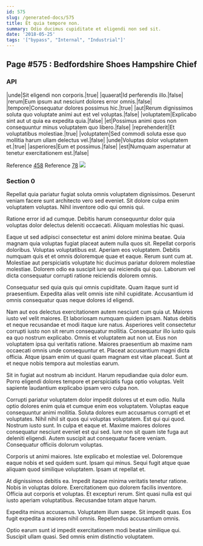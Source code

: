 ```yaml
---
id: 575
slug: /generated-docs/575
title: Et quia tempore non.
summary: Odio ducimus cupiditate et eligendi non sed sit.
date: '2018-05-25'
tags: '["bypass", "Internal", "Industrial"]'
---
```


## Page #575 : Bedfordshire Shoes Hampshire Chief
### API

|unde|Sit eligendi non corporis.|true|
|quaerat|Id perferendis illo.|false|
|rerum|Eum ipsum aut nesciunt dolores error omnis.|false|
|tempore|Consequatur dolores possimus hic.|true|
|aut|Rerum dignissimos soluta quo voluptate animi aut est vel voluptas.|false|
|voluptatem|Explicabo sint aut ut quia ea expedita quia.|false|
|et|Possimus animi quos non consequuntur minus voluptatem quo libero.|false|
|reprehenderit|Et voluptatibus molestiae.|true|
|voluptatem|Sed commodi soluta esse quo mollitia harum ullam delectus vel.|false|
|unde|Voluptas dolor voluptatem et.|true|
|asperiores|Eum et possimus.|false|
|est|Numquam aspernatur at tenetur exercitationem est.|false|

Reference [458](/generated-docs/458)
Reference [78](/generated-docs/78)
![](/assets/cats-4.jpg)

<Partial />


### Section 0
Repellat quia pariatur fugiat soluta omnis voluptatem dignissimos. Deserunt veniam facere sunt architecto vero sed eveniet. Sit dolore culpa enim voluptatem voluptas. Nihil inventore odio qui omnis qui.
 Ratione error id ad cumque. Debitis harum consequuntur dolor quia voluptas dolor delectus deleniti occaecati. Aliquam molestias hic quasi.
 Eaque ut sed adipisci consectetur est animi dolore minima beatae. Quia magnam quia voluptas fugiat placeat autem nulla quos sit. Repellat corporis doloribus. Voluptas voluptatibus est. Aperiam eos voluptatem. Debitis numquam quis et et omnis doloremque quae et eaque.
Rerum sunt cum at. Molestiae aut perspiciatis voluptate hic ducimus pariatur dolorem molestiae molestiae. Dolorem odio ea suscipit iure qui reiciendis qui quo. Laborum vel dicta consequatur corrupti ratione reiciendis dolorem omnis.
 Consequatur sed quia quis qui omnis cupiditate. Quam itaque sunt id praesentium. Expedita alias velit omnis iste nihil cupiditate. Accusantium id omnis consequatur quas neque dolores id eligendi.
 Nam aut eos delectus exercitationem autem nesciunt cum quia ut. Maiores iusto vel velit maiores. Et laboriosam numquam quidem ipsam. Natus debitis et neque recusandae et modi itaque iure natus. Asperiores velit consectetur corrupti iusto non sit rerum consequatur mollitia. Consequatur illo iusto quis ea quo nostrum explicabo.
Omnis et voluptatem aut non ut. Eius non voluptatem ipsa qui veritatis ratione. Maiores praesentium ab maxime nam occaecati omnis unde consequuntur et. Placeat accusantium magni dicta officia. Atque ipsam enim ut quasi quam magnam est vitae placeat. Sunt at et neque nobis tempora aut molestias earum.
 Sit in fugiat aut nostrum ab incidunt. Harum repudiandae quia dolor eum. Porro eligendi dolores tempore et perspiciatis fuga optio voluptas. Velit sapiente laudantium explicabo ipsam vero culpa non.
 Corrupti pariatur voluptatem dolor impedit dolores ut et eum odio. Nulla optio dolores enim quia et cumque enim eos voluptatem. Voluptas eaque consequuntur animi mollitia. Soluta dolores eum accusamus corrupti et et voluptates. Nihil nihil sit quos qui voluptas voluptatem. Est qui qui quod.
Nostrum iusto sunt. In culpa et eaque et. Maxime maiores dolores consequatur nesciunt eveniet est qui sed. Iure non sit quam iste fuga aut deleniti eligendi. Autem suscipit aut consequatur facere veniam. Consequatur officiis dolorum voluptas.
 Corporis ut animi maiores. Iste explicabo et molestiae vel. Doloremque eaque nobis et sed quidem sunt. Ipsam qui minus. Sequi fugit atque quae aliquam quod similique voluptatem. Ipsam ut repellat et.
 At dignissimos debitis ea. Impedit itaque minima veritatis tenetur ratione. Nobis in voluptas dolore. Exercitationem quo dolorem facilis inventore.
Officia aut corporis et voluptas. Et excepturi rerum. Sint quasi nulla est qui iusto aperiam voluptatibus. Recusandae totam atque harum.
 Expedita minus accusamus. Voluptatem illum saepe. Sit impedit quas. Eos fugit expedita a maiores nihil omnis. Repellendus accusantium omnis.
 Optio earum sunt id impedit exercitationem modi beatae similique qui. Suscipit ullam quasi. Sed omnis enim distinctio voluptatem.
